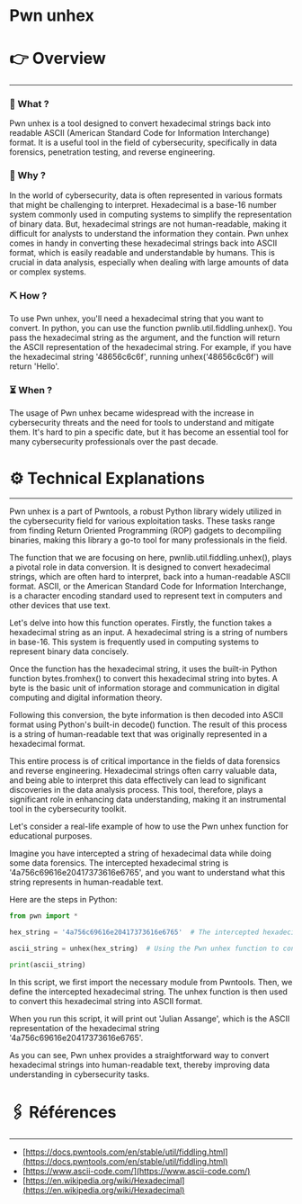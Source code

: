 # Pwn unhex


# 👉 Overview

---

### 👀 What ?

Pwn unhex is a tool designed to convert hexadecimal strings back into readable ASCII (American Standard Code for Information Interchange) format. It is a useful tool in the field of cybersecurity, specifically in data forensics, penetration testing, and reverse engineering.


### 🧐 Why ?

In the world of cybersecurity, data is often represented in various formats that might be challenging to interpret. Hexadecimal is a base-16 number system commonly used in computing systems to simplify the representation of binary data. But, hexadecimal strings are not human-readable, making it difficult for analysts to understand the information they contain. Pwn unhex comes in handy in converting these hexadecimal strings back into ASCII format, which is easily readable and understandable by humans. This is crucial in data analysis, especially when dealing with large amounts of data or complex systems.


### ⛏️ How ?

To use Pwn unhex, you'll need a hexadecimal string that you want to convert. In python, you can use the function pwnlib.util.fiddling.unhex(). You pass the hexadecimal string as the argument, and the function will return the ASCII representation of the hexadecimal string. For example, if you have the hexadecimal string '48656c6c6f', running unhex('48656c6c6f') will return 'Hello'.


### ⏳ When ?

The usage of Pwn unhex became widespread with the increase in cybersecurity threats and the need for tools to understand and mitigate them. It's hard to pin a specific date, but it has become an essential tool for many cybersecurity professionals over the past decade.


# ⚙️ Technical Explanations

---

Pwn unhex is a part of Pwntools, a robust Python library widely utilized in the cybersecurity field for various exploitation tasks. These tasks range from finding Return Oriented Programming (ROP) gadgets to decompiling binaries, making this library a go-to tool for many professionals in the field.

The function that we are focusing on here, pwnlib.util.fiddling.unhex(), plays a pivotal role in data conversion. It is designed to convert hexadecimal strings, which are often hard to interpret, back into a human-readable ASCII format. ASCII, or the American Standard Code for Information Interchange, is a character encoding standard used to represent text in computers and other devices that use text.

Let's delve into how this function operates. Firstly, the function takes a hexadecimal string as an input. A hexadecimal string is a string of numbers in base-16. This system is frequently used in computing systems to represent binary data concisely.

Once the function has the hexadecimal string, it uses the built-in Python function bytes.fromhex() to convert this hexadecimal string into bytes. A byte is the basic unit of information storage and communication in digital computing and digital information theory.

Following this conversion, the byte information is then decoded into ASCII format using Python's built-in decode() function. The result of this process is a string of human-readable text that was originally represented in a hexadecimal format.

This entire process is of critical importance in the fields of data forensics and reverse engineering. Hexadecimal strings often carry valuable data, and being able to interpret this data effectively can lead to significant discoveries in the data analysis process. This tool, therefore, plays a significant role in enhancing data understanding, making it an instrumental tool in the cybersecurity toolkit.

Let's consider a real-life example of how to use the Pwn unhex function for educational purposes.

Imagine you have intercepted a string of hexadecimal data while doing some data forensics. The intercepted hexadecimal string is '4a756c69616e20417373616e6765', and you want to understand what this string represents in human-readable text.

Here are the steps in Python:

```python
from pwn import *

hex_string = '4a756c69616e20417373616e6765'  # The intercepted hexadecimal string

ascii_string = unhex(hex_string)  # Using the Pwn unhex function to convert the hexadecimal string to ASCII

print(ascii_string)

```

In this script, we first import the necessary module from Pwntools. Then, we define the intercepted hexadecimal string. The unhex function is then used to convert this hexadecimal string into ASCII format.

When you run this script, it will print out 'Julian Assange', which is the ASCII representation of the hexadecimal string '4a756c69616e20417373616e6765'.

As you can see, Pwn unhex provides a straightforward way to convert hexadecimal strings into human-readable text, thereby improving data understanding in cybersecurity tasks.

# 🖇️ Références

---

- [https://docs.pwntools.com/en/stable/util/fiddling.html](https://docs.pwntools.com/en/stable/util/fiddling.html)
- [https://www.ascii-code.com/](https://www.ascii-code.com/)
- [https://en.wikipedia.org/wiki/Hexadecimal](https://en.wikipedia.org/wiki/Hexadecimal)